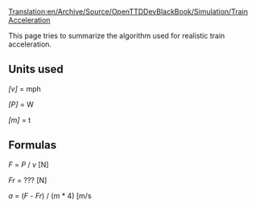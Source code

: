 [[Translation:en/Archive/Source/OpenTTDDevBlackBook/Simulation/Train Acceleration]]
{{en/Development/Navigation}}

This page tries to summarize the algorithm used for realistic train acceleration.

== Units used ==

''[v]'' = mph

''[P]'' = W

''[m]'' = t

== Formulas ==

''F'' = ''P'' / ''v'' [N]

''Fr'' = ??? [N]

''a'' = (''F'' - ''Fr'') / (''m'' * 4) [m/s